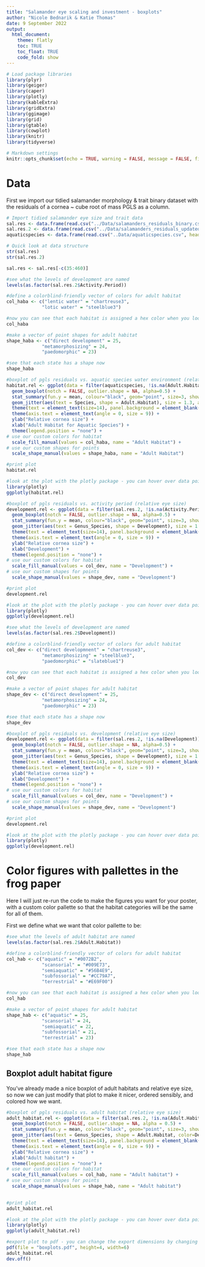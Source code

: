 ```yaml
---
title: "Salamander eye scaling and investment - boxplots"
author: "Nicole Bednarik & Katie Thomas"
date: 9 September 2022
output:
  html_document:
    theme: flatly
    toc: TRUE
    toc_float: TRUE
    code_fold: show
---
```


```r

# Load package libraries
library(plyr)
library(geiger)
library(caper)
library(plotly)
library(kableExtra)
library(gridExtra)
library(ggimage)
library(grid)
library(gtable)
library(cowplot)
library(knitr)
library(tidyverse)

# Markdown settings
knitr::opts_chunk$set(echo = TRUE, warning = FALSE, message = FALSE, fig.height = 4.5, fig.width=8)

```

# Data

First we import our tidied salamander morphology & trait binary dataset with the residuals of a cornea ~ cube root of mass PGLS as a column.

```r

# Import tidied salamander eye size and trait data
sal.res <- data.frame(read.csv("../Data/salamanders_residuals_binary.csv", header=TRUE, na.strings=c("", "NA", " ","<1")))
sal.res.2 <- data.frame(read.csv("../Data/salamanders_residuals_updated.csv", header=TRUE, na.strings=c("", "NA", " ", "<1")))
aquaticspecies <- data.frame(read.csv("..Data/aquaticspecies.csv", header=TRUE, na.strings=c("", "NA", " ", "<1")))

# Quick look at data structure
str(sal.res)
str(sal.res.2)

sal.res <- sal.res[-c(35:460)]

```

```r
#see what the levels of development are named
levels(as.factor(sal.res.2$Activity.Period))

#define a colorblind-friendly vector of colors for adult habitat
col_haba <- c("lentic water" = "chartreuse3",
             "lotic water" = "steelblue3")

#now you can see that each habitat is assigned a hex color when you look at the vector
col_haba

#make a vector of point shapes for adult habitat
shape_haba <- c("direct development" = 25,
             "metamorphosizing" = 24,
             "paedomorphic" = 23)

#see that each state has a shape now
shape_haba
```

```r
#boxplot of pgls residuals vs. aquatic species water environment (relative eye size)
habitat.rel <- ggplot(data = filter(aquaticspecies, !is.na(Adult.Habitat)), aes(x = reorder(Adult.Habitat, pglsres.cdmass, fun=mean), y=pglsres.cdmass, fill=Adult.Habitat, shape=Adult.Habitat)) +
  geom_boxplot(notch = FALSE, outlier.shape = NA, alpha=0.5) +
  stat_summary(fun.y = mean, colour="black", geom="point", size=3, show_guide = FALSE) +
  geom_jitter(aes(text = Species, shape = Adult.Habitat), size = 1.3, alpha = 0.3, position = position_jitter(0.15)) +
  theme(text = element_text(size=14), panel.background = element_blank(), axis.line = element_line(colour = "black")) +
  theme(axis.text = element_text(angle = 0, size = 9)) +
  ylab("Relative cornea size") +
  xlab("Adult Habitat for Aquatic Species") +
  theme(legend.position = "none") +
# use our custom colors for habitat
  scale_fill_manual(values = col_haba, name = "Adult Habitat") +
# use our custom shapes for points
  scale_shape_manual(values = shape_haba, name = "Adult Habitat") 

#print plot
habitat.rel

#look at the plot with the plotly package - you can hover over data points to see what each species is, great way to check outliers!
library(plotly)
ggplotly(habitat.rel)

```

```r
#boxplot of pgls residuals vs. activity period (relative eye size)
development.rel <- ggplot(data = filter(sal.res.2, !is.na(Activity.Period)), aes(x = reorder(Activity.Period, pglsres.cdmass, fun=mean), y=pglsres.cdmass, fill=Activity.Period, shape=Activity.Period)) +
  geom_boxplot(notch = FALSE, outlier.shape = NA, alpha=0.5) +
  stat_summary(fun.y = mean, colour="black", geom="point", size=3, show_guide = FALSE) +
  geom_jitter(aes(text = Genus_Species, shape = Development), size = 1.3, alpha = 0.3, position = position_jitter(0.15)) +
  theme(text = element_text(size=14), panel.background = element_blank(), axis.line = element_line(colour = "black")) +
  theme(axis.text = element_text(angle = 0, size = 9)) +
  ylab("Relative cornea size") +
  xlab("Development") +
  theme(legend.position = "none") +
# use our custom colors for habitat
  scale_fill_manual(values = col_dev, name = "Development") +
# use our custom shapes for points
  scale_shape_manual(values = shape_dev, name = "Development") 

#print plot
development.rel

#look at the plot with the plotly package - you can hover over data points to see what each species is, great way to check outliers!
library(plotly)
ggplotly(development.rel)

```

```r
#see what the levels of development are named
levels(as.factor(sal.res.2$Development))

#define a colorblind-friendly vector of colors for adult habitat
col_dev <- c("direct developmnent" = "chartreuse3",
             "metamorphosizing" = "steelblue3",
             "paedomorphic" = "slateblue1")

#now you can see that each habitat is assigned a hex color when you look at the vector
col_dev

#make a vector of point shapes for adult habitat
shape_dev <- c("direct development" = 25,
             "metamorphosizing" = 24,
             "paedomorphic" = 23)

#see that each state has a shape now
shape_dev
```

```r
#boxplot of pgls residuals vs. development (relative eye size)
development.rel <- ggplot(data = filter(sal.res.2, !is.na(Development)), aes(x = reorder(Development, pglsres.cdmass, fun=mean), y=pglsres.cdmass, fill=Development, shape=Development)) +
  geom_boxplot(notch = FALSE, outlier.shape = NA, alpha=0.5) +
  stat_summary(fun.y = mean, colour="black", geom="point", size=3, show_guide = FALSE) +
  geom_jitter(aes(text = Genus_Species, shape = Development), size = 1.3, alpha = 0.3, position = position_jitter(0.15)) +
  theme(text = element_text(size=14), panel.background = element_blank(), axis.line = element_line(colour = "black")) +
  theme(axis.text = element_text(angle = 0, size = 9)) +
  ylab("Relative cornea size") +
  xlab("Development") +
  theme(legend.position = "none") +
# use our custom colors for habitat
  scale_fill_manual(values = col_dev, name = "Development") +
# use our custom shapes for points
  scale_shape_manual(values = shape_dev, name = "Development") 

#print plot
development.rel

#look at the plot with the plotly package - you can hover over data points to see what each species is, great way to check outliers!
library(plotly)
ggplotly(development.rel)

```

# Color  figures with pallettes in the frog paper

Here I will just re-run the code to make the figures you want for your poster, with a custom color pallette so that the habitat categories will be the same for all of them. 

First we define what we want that color pallette to be:

```r
#see what the levels of adult habitat are named
levels(as.factor(sal.res.2$Adult.Habitat))

#define a colorblind-friendly vector of colors for adult habitat
col_hab <- c("aquatic" = "#0072B2",
             "scansorial" = "#009E73",
             "semiaquatic" = "#56B4E9",
             "subfossorial" = "#CC79A7",
             "terrestrial" = "#E69F00")

#now you can see that each habitat is assigned a hex color when you look at the vector
col_hab

#make a vector of point shapes for adult habitat
shape_hab <- c("aquatic" = 25,
             "scansorial" = 24,
             "semiaquatic" = 22,
             "subfossorial" = 21,
             "terrestrial" = 23)

#see that each state has a shape now
shape_hab
```

## Boxplot adult habitat figure

You've already made a nice boxplot of adult habitats and relative eye size, so now we can just modify that plot to make it nicer, ordered sensibly, and colored how we want. 

```r

#boxplot of pgls residuals vs. adult habitat (relative eye size)
adult_habitat.rel <- ggplot(data = filter(sal.res.2, !is.na(Adult.Habitat)), aes(x = reorder(Adult.Habitat, pglsres.cdmass, fun = mean), y = pglsres.cdmass, fill=Adult.Habitat, shape = Adult.Habitat)) +
  geom_boxplot(notch = FALSE, outlier.shape = NA, alpha = 0.5) +
  stat_summary(fun.y = mean, colour="black", geom="point", size=3, show_guide = FALSE) +
  geom_jitter(aes(text = Genus_Species, shape = Adult.Habitat, color=Development),  size = 2, alpha = 0.8, position = position_jitter(0.15)) +
  theme(text = element_text(size=14), panel.background = element_blank(), axis.line = element_line(colour = "black")) +
  theme(axis.text = element_text(angle = 0, size = 9)) +
  ylab("Relative cornea size") +
  xlab("Adult habitat") +
  theme(legend.position = "none") +
# use our custom colors for habitat
  scale_fill_manual(values = col_hab, name = "Adult habitat") +
# use our custom shapes for points
  scale_shape_manual(values = shape_hab, name = "Adult habitat") 
  

#print plot
adult_habitat.rel

#look at the plot with the plotly package - you can hover over data points to see what each species is, great way to check outliers!
library(plotly)
ggplotly(adult_habitat.rel)

#export plot to pdf - you can change the export dimensions by changing the height and width numbers to make it fit well on your poster!
pdf(file = "boxplots.pdf", height=4, width=6)
adult_habitat.rel
dev.off()

```
